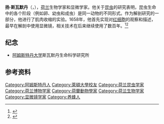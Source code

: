'''扬·斯瓦默丹'''（{{lang-nl|Jan Swammerdam}}，{{bd|1637年|2月12日|1680年|2月17日}}），[[荷兰|荷兰]]生物学家和显微学家。他关于[[昆虫|昆虫]]的研究表明，昆虫生命中的各个阶段（例如卵、幼虫和成虫）是同一动物的不同形式。作为解剖研究的一部分，他进行了肌肉收缩的实验。1658年，他首先实现对[[红细胞|红细胞]]的观察和描述，最早在解剖中使用显微镜，相关技术在后来继续使用了数百年。<ref>{{Cite web|title=Swammerdam, Jan (1637–1680)|url=|accessdate=2007-12-27|work=McGraw Hill AccessScience}}</ref><ref>{{Cite web|title=Red Gold - Blood History Timeline|url=http://www.pbs.org/wnet/redgold|accessdate=2007-12-27|work=[[PBS|PBS]] 2002|archive-date=2008-08-15|archive-url=https://web.archive.org/web/20080815122803/http://www.pbs.org/wnet/redgold/|dead-url=no}}</ref>

== 纪念 ==
* [[阿姆斯特丹大学|阿姆斯特丹大学]]斯瓦默丹生命科学研究所

==参考资料==
{{reflist}}

{{自然历史}}
{{启蒙时代}}

{{Authority control}}
{{DEFAULTSORT:Swammerdam}}
[[Category:阿姆斯特丹人|Category:阿姆斯特丹人]]
[[Category:萊頓大學校友|Category:萊頓大學校友]]
[[Category:荷兰昆虫学家|Category:荷兰昆虫学家]]
[[Category:荷兰博物学家|Category:荷兰博物学家]]
[[Category:荷蘭動物學家|Category:荷蘭動物學家]]
[[Category:荷兰生物学家|Category:荷兰生物学家]]
[[Category:显微镜学家|Category:显微镜学家]]
[[Category:养蜂人|Category:养蜂人]]